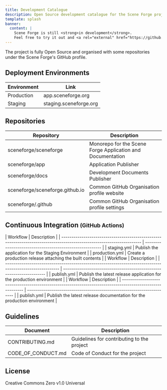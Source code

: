 ```yaml
---
title: Development Catalogue
description: Open Source development catalogue for the Scene Forge project.
template: splash
banner:
  content: |
    Scene Forge is still <strong>in development</strong>.
    Feel free to try it out and <a rel="external" href="https://github.com/sceneforge/sceneforge/discussions" target="_blank">provide feedback</a>.
---
```


The project is fully Open Source and organised with some repositories under the <Link href="https://github.com/sceneforge">Scene Forge's GitHub profile</Link>.

<LinkCard
  title="Development Documentation"
  href="https://docs.sceneforge.org"
  description="UI components, API, and other development details"
  target="_blank"
/>

## Deployment Environments

| Environment | Link                                                                      |
| ----------- | ------------------------------------------------------------------------- |
| Production  | <Link href="https://app.sceneforge.org">app.sceneforge.org</Link>         |
| Staging     | <Link href="https://staging.sceneforge.org">staging.sceneforge.org</Link> |

## Repositories

| Repository                                                                                             | Description                                                |
| ------------------------------------------------------------------------------------------------------ | ---------------------------------------------------------- |
| <Link href="https://github.com/sceneforge/sceneforge">sceneforge/sceneforge</Link>                     | Monorepo for the Scene Forge Application and Documentation |
| <Link href="https://github.com/sceneforge/app">sceneforge/app</Link>                                   | Application Publisher                                      |
| <Link href="https://github.com/sceneforge/docs">sceneforge/docs</Link>                                 | Development Documents Publisher                            |
| <Link href="https://github.com/sceneforge/sceneforge.github.io">sceneforge/sceneforge.github.io</Link> | Common GitHub Organisation profile website                 |
| <Link href="https://github.com/sceneforge/.github">sceneforge/.github</Link>                           | Common GitHub Organisation profile settings                |

## Continuous Integration <small>(GitHub Actions)</small>

<Expandable summary="sceneforge/sceneforge">
| Workflow                                                                                                               | Description                                              |
| ---------------------------------------------------------------------------------------------------------------------- | -------------------------------------------------------- |
| <Link href="https://github.com/sceneforge/sceneforge/blob/main/.github/workflows/staging.yml">staging.yml</Link>       | Publish the application for the Staging Environment      |
| <Link href="https://github.com/sceneforge/sceneforge/blob/main/.github/workflows/production.yml">production.yml</Link> | Create a production release attaching the built contents |
</Expandable>

<Expandable summary="sceneforge/app">
| Workflow                                                                                                  | Description                                                           |
| --------------------------------------------------------------------------------------------------------- | --------------------------------------------------------------------- |
| <Link href="https://github.com/sceneforge/app/blob/main/.github/workflows/publish.yml">publish.yml</Link> | Publish the latest release application for the production environment |
</Expandable>

<Expandable summary="sceneforge/docs">
| Workflow                                                                                                   | Description                                                             |
| ---------------------------------------------------------------------------------------------------------- | ----------------------------------------------------------------------- |
| <Link href="https://github.com/sceneforge/docs/blob/main/.github/workflows/publish.yml">publish.yml</Link> | Publish the latest release documentation for the production environment |
</Expandable>

## Guidelines

| Document                                                                                                     | Description                                                |
| ------------------------------------------------------------------------------------------------------------ | ---------------------------------------------------------- |
| <Link href="https://github.com/sceneforge/sceneforge/blob/main/CONTRIBUTING.md">CONTRIBUTING.md</Link>       | Guidelines for contributing to the project                 |
| <Link href="https://github.com/sceneforge/sceneforge/blob/main/CODE_OF_CONDUCT.md">CODE_OF_CONDUCT.md</Link> | Code of Conduct for the project                            |

## License

<Link href="https://github.com/sceneforge/sceneforge/blob/main/LICENSE">Creative Commons Zero v1.0 Universal</Link>

